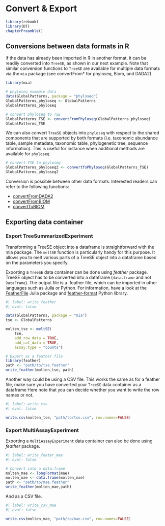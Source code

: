 # Convert & Export {#sec-convert}

```r
library(rebook)
library(DT)
chapterPreamble()
```

## Conversions between data formats in R {#sec-conversions-between-data-formats-in-r}

If the data has already been imported in R in another format, it
can be readily converted into `TreeSE`, as shown in our next
example. Note that similar conversion functions to
`TreeSE` are available for multiple data formats via
the `mia` package (see convertFrom* for phyloseq,
Biom, and DADA2).

```r
library(mia)

# phyloseq example data
data(GlobalPatterns, package = "phyloseq")
GlobalPatterns_phyloseq <- GlobalPatterns
GlobalPatterns_phyloseq
```

```r
# convert phyloseq to TSE
GlobalPatterns_TSE <- convertFromPhyloseq(GlobalPatterns_phyloseq)
GlobalPatterns_TSE
```

We can also convert `TreeSE` objects into `phyloseq`
with respect to the shared components that are supported by both
formats (i.e. taxonomic abundance table, sample metadata, taxonomic
table, phylogenetic tree, sequence information). This is useful for
instance when additional methods are available for `phyloseq`.

```r
# convert TSE to phyloseq
GlobalPatterns_phyloseq2 <- convertToPhyloseq(GlobalPatterns_TSE)
GlobalPatterns_phyloseq2
```

Conversion is possible between other data formats. Interested readers can
refer to the following functions:

* [convertFromDADA2](https://microbiome.github.io/mia/reference/convertFromDADA2.html)
* [convertFromBIOM](https://microbiome.github.io/mia/reference/convertFromBIOM.html)
* [convertToBIOM](https://microbiome.github.io/mia/reference/convertFromBIOM.html)

## Exporting data container {#sec-exporting-data-container}

### Export TreeSummarizedExperiment

Transforming a TreeSE object into a dataframe is straightforward with the mia
package. The `meltSE` function is particularly handy for this purpose. It allows
you to melt various parts of a TreeSE object into a dataframe based on the
parameters you specify.

Exporting a `TreeSE` data container can be done using *feather* package. TreeSE
object has to be converted into a dataframe (`data.frame` and not `DataFrame`).
The output file is a .feather file, which can be imported in other languages
such as Julia or Python. For information, have a look at the
[FeatherFile](https://juliapackages.com/p/featherfiles) Julia package and
[feather-format](https://pypi.org/project/feather-format/) Python library.

```r
#| label: write_feather
#| eval: false

data(GlobalPatterns, package = "mia")
tse <- GlobalPatterns

molten_tse <- meltSE(
    tse,
    add_row_data = TRUE,
    add_col_data = TRUE,
    assay.type = "counts")

# Export as a feather file
library(feather)
path <- "path/to/tse.feather"
write_feather(molten_tse, path)
```

Another way could be using a CSV file. This works  the same as for a feather
file, make sure you have converted your `TreeSE` data container as a dataframe
Here note that you can decide whether you want to write the row names or not.

```r
#| label: write_csv
#| eval: false

write.csv(molten_tse, "path/to/tse.csv", row.names=FALSE)
```

### Export MultiAssayExperiment

Exporting a `MultiAssayExperiment` data container can also be done using
*feather* package.

```r
#| label: write_feater_mae
#| eval: false

# Convert into a data.frame
molten_mae <- longFormat(mae)
molten_mae <- data.frame(molten_mae)
path <- "path/to/mae.feather"
write_feather(molten_mae,path)
```

And as a CSV file.

```r
#| label: write_csv_mae
#| eval: false

write.csv(molten_mae, "path/to/mae.csv", row.names=FALSE)
```
